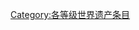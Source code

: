 {{cat more|WikiProject:世界遗产}}
{{Articles by Quality|topic=世界遗产|project=世界遗产|format=toc}}
{{emptycat}}

[[Category:各等级世界遗产条目|Category:各等级世界遗产条目]]